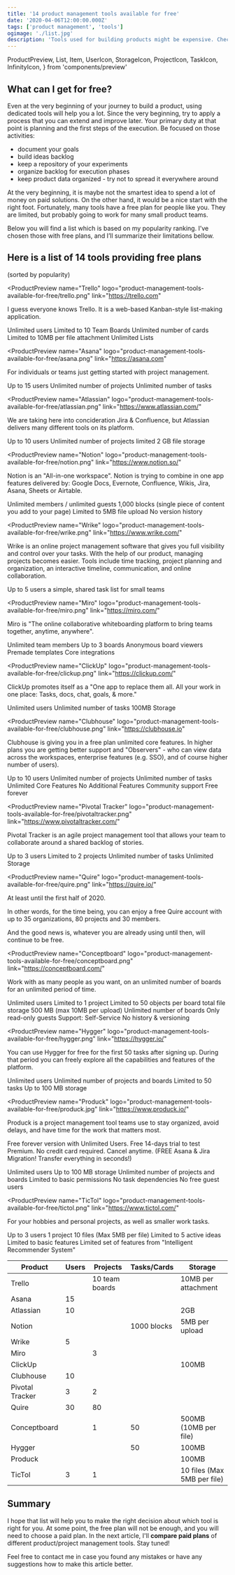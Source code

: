 ```yaml
---
title: '14 product management tools available for free'
date: '2020-04-06T12:00:00.000Z'
tags: ['product management', 'tools']
ogimage: './list.jpg'
description: 'Tools used for building products might be expensive. Check what you can get for free.'
---
```


  ProductPreview,
  List,
  Item,
  UserIcon,
  StorageIcon,
  ProjectIcon,
  TaskIcon,
  InfinityIcon,
} from 'components/preview'

## What can I get for free?

Even at the very beginning of your journey to build a product, using dedicated tools will help you a lot. Since the very beginning, try to apply a process that you can extend and improve later. Your primary duty at that point is planning and the first steps of the execution. Be focused on those activities:

<ul className="list-disc">
  <li>document your goals</li>
  <li>build ideas backlog</li>
  <li>keep a repository of your experiments</li>
  <li>organize backlog for execution phases</li>
  <li>keep product data organized - try not to spread it everywhere around</li>
</ul>

At the very beginning, it is maybe not the smartest idea to spend a lot of money on paid solutions. On the other hand, it would be a nice start with the right foot. Fortunately, many tools have a free plan for people like you. They are limited, but probably going to work for many small product teams.

Below you will find a list which is based on my <Link to="/product-management-tools-popularity/">popularity ranking</Link>. I’ve chosen those with free plans, and I’ll summarize their limitations bellow.

## Here is a list of 14 tools providing free plans
(sorted by popularity)

<ProductPreview
  name="Trello"
  logo="product-management-tools-available-for-free/trello.png"
  link="https://trello.com"
>

I guess everyone knows Trello. It is a web-based Kanban-style list-making application. 

  <List>
    <Item><UserIcon />Unlimited users</Item>
    <Item><ProjectIcon />Limited to 10 Team Boards</Item>
    <Item><TaskIcon />Unlimited number of cards</Item>
    <Item><StorageIcon />Limited to 10MB per file attachment</Item>
    <Item>Unlimited Lists</Item>
  </List>
</ProductPreview>

<ProductPreview
  name="Asana"
  logo="product-management-tools-available-for-free/asana.png"
  link="https://asana.com"
>

For individuals or teams just getting started with project management.

  <List>
    <Item><UserIcon />Up to 15 users</Item>
    <Item><ProjectIcon />Unlimited number of projects</Item>
    <Item><TaskIcon />Unlimited number of tasks</Item>
  </List>
</ProductPreview>


<ProductPreview
  name="Atlassian"
  logo="product-management-tools-available-for-free/atlassian.png"
  link="https://www.atlassian.com/"
>

  We are taking here into concideration Jira & Confluence, but Atlassian delivers many different tools on its platform.

  <List>
    <Item><UserIcon />Up to 10 users</Item>
    <Item><ProjectIcon />Unlimited number of projects</Item>
    <Item><StorageIcon />limited 2 GB file storage</Item>
  </List>
</ProductPreview>

<ProductPreview
  name="Notion"
  logo="product-management-tools-available-for-free/notion.png"
  link="https://www.notion.so/"
>

Notion is an "All-in-one workspace". Notion is trying to combine in one app features delivered by: Google Docs, Evernote, Confluence, Wikis, Jira, Asana, Sheets or Airtable.

  <List>
    <Item><UserIcon />Unlimited members / unlimited guests</Item>
    <Item><TaskIcon />1,000 blocks (single piece of content you add to your page)</Item>
    <Item><StorageIcon />Limited to 5MB file upload</Item>
    <Item>No version history</Item>
  </List>
</ProductPreview>

<ProductPreview
  name="Wrike"
  logo="product-management-tools-available-for-free/wrike.png"
  link="https://www.wrike.com/"
>

Wrike is an online project management software that gives you full visibility and control over your tasks. With the help of our product, managing projects becomes easier. Tools include time tracking, project planning and organization, an interactive timeline, communication, and online collaboration.

  <List>
    <Item><UserIcon />Up to 5 users</Item>
    <Item>a simple, shared task list for small teams</Item>
  </List>
</ProductPreview>

<ProductPreview
  name="Miro"
  logo="product-management-tools-available-for-free/miro.png"
  link="https://miro.com/"
>

Miro is "The online collaborative whiteboarding platform
to bring teams together, anytime, anywhere".

  <List>
    <Item><UserIcon />Unlimited team members</Item>
    <Item><ProjectIcon />Up to 3 boards</Item>
    <Item>Anonymous board viewers</Item>
    <Item>Premade templates</Item>
    <Item>Core integrations</Item>
  </List>
</ProductPreview>

<ProductPreview
  name="ClickUp"
  logo="product-management-tools-available-for-free/clickup.png"
  link="https://clickup.com/"
>

ClickUp promotes itself as a "One app to replace them all.
All your work in one place: Tasks, docs, chat, goals, & more."

  <List>
    <Item><UserIcon />Unlimited users</Item>
    <Item><TaskIcon />Unlimited number of tasks</Item>
    <Item><StorageIcon />100MB Storage</Item>
  </List>
</ProductPreview>

<ProductPreview
  name="Clubhouse"
  logo="product-management-tools-available-for-free/clubhouse.png"
  link="https://clubhouse.io"
>

Clubhouse is giving you in a free plan unlimited core features. In higher plans you are getting better support and "Observers" - who can view data across the workspaces, enterprise features (e.g. SSO), and of course higher number of users).

  <List>
    <Item><UserIcon />Up to 10 users</Item>
    <Item><ProjectIcon />Unlimited number of projects</Item>
    <Item><TaskIcon />Unlimited number of tasks</Item>
    <Item>Unlimited Core Features</Item>
    <Item>No Additional Features</Item>
    <Item>Community support</Item>
    <Item>Free forever</Item>
  </List>
</ProductPreview>

<ProductPreview
  name="Pivotal Tracker"
  logo="product-management-tools-available-for-free/pivotaltracker.png"
  link="https://www.pivotaltracker.com/"
>

Pivotal Tracker is an agile project management tool that allows your team to collaborate around a shared backlog of stories.

  <List>
    <Item><UserIcon />Up to 3 users</Item>
    <Item><ProjectIcon />Limited to 2 projects</Item>
    <Item><TaskIcon />Unlimited number of tasks</Item>
    <Item><StorageIcon />Unlimited Storage</Item>
  </List>
</ProductPreview>

<ProductPreview
  name="Quire"
  logo="product-management-tools-available-for-free/quire.png"
  link="https://quire.io/"
>
At least until the first half of 2020.

In other words, for the time being, you can enjoy a free Quire account with up to 35 organizations, 80 projects and 30 members.

And the good news is, whatever you are already using until then, will continue to be free.
</ProductPreview>

<ProductPreview
  name="Conceptboard"
  logo="product-management-tools-available-for-free/conceptboard.png"
  link="https://conceptboard.com/"
>

Work with as many people as you want, on an unlimited number of boards for an unlimited period of time.

  <List>
    <Item><UserIcon />Unlimited users</Item>
    <Item><ProjectIcon />Limited to 1 project</Item>
    <Item><TaskIcon />Limited to 50 objects per board</Item>
    <Item><StorageIcon />total file storage 500 MB (max 10MB per upload)</Item>
    <Item>Unlimited number of boards</Item>
    <Item>Only read-only guests</Item>
    <Item>Support: Self-Service</Item>
    <Item>No history & versioning</Item>
  </List>
</ProductPreview>


<ProductPreview
  name="Hygger"
  logo="product-management-tools-available-for-free/hygger.png"
  link="https://hygger.io/"
>

You can use Hygger for free for the first 50 tasks after signing up. During that period you can freely explore all the capabilities and features of the platform.

  <List>
    <Item><UserIcon />Unlimited users</Item>
    <Item><ProjectIcon />Unlimited number of projects and boards</Item>
    <Item><TaskIcon />Limited to 50 tasks</Item>
    <Item><StorageIcon />Up to 100 MB storage</Item>
  </List>
</ProductPreview>

<ProductPreview
  name="Produck"
  logo="product-management-tools-available-for-free/produck.jpg"
  link="https://www.produck.io/"
>

Produck is a project management tool teams use to stay organized, avoid delays, and have time for the work that matters most.

Free forever version with Unlimited Users. Free 14-days trial to test Premium. No credit card required. Cancel anytime. (FREE Asana & Jira Migration! Transfer everything in seconds!)

  <List>
    <Item><UserIcon />Unlimited users</Item>
    <Item><StorageIcon />Up to 100 MB storage</Item>
    <Item><ProjectIcon />Unlimited number of projects and boards</Item>
    <Item>Limited to basic permissions</Item>
    <Item>No task dependencies</Item>
    <Item>No free guest users</Item>
  </List>
</ProductPreview>

<ProductPreview
  name="TicTol"
  logo="product-management-tools-available-for-free/tictol.png"
  link="https://www.tictol.com/"
>

For your hobbies and personal projects, as well as smaller work tasks.

  <List>
    <Item><UserIcon />Up to 3 users</Item>
    <Item><ProjectIcon />1 project</Item>
    <Item><StorageIcon />10 files (Max 5MB per file)</Item>
    <Item>Limited to 5 active ideas</Item>
    <Item>Limited to basic features</Item>
    <Item>Limited set of features from "Intelligent Recommender System"</Item>
  </List>
</ProductPreview>


<div className="w-full overflow-x-scroll md:overflow-x-auto">
  <table>
    <thead>
      <tr>
        <th className="text-left">Product</th>
        <th className="text-left"><span className="p-2"><UserIcon position='unset'/></span><span className="hidden md:inline">Users</span></th>
        <th className="text-left"><span className="p-2"><ProjectIcon position='unset'/></span><span className="hidden md:inline">Projects</span></th>
        <th className="text-left"><span className="p-2"><TaskIcon position='unset'/></span><span className="hidden md:inline">Tasks/Cards</span></th>
        <th className="text-left"><span className="p-2"><StorageIcon position='unset'/></span><span className="hidden md:inline">Storage</span></th>
      </tr>
    </thead>
    <tbody>
      <tr>
        <td className="font-semibold">Trello</td>
        <td><InfinityIcon /></td>
        <td>10 team boards</td>
        <td><InfinityIcon /></td>
        <td>10MB per attachment</td>
      </tr>
      <tr>
        <td className="font-semibold">Asana</td>
        <td>15</td>
        <td><InfinityIcon /></td>
        <td><InfinityIcon /></td>
        <td><InfinityIcon /></td>
      </tr>
      <tr>
        <td className="font-semibold">Atlassian</td>
        <td>10</td>
        <td><InfinityIcon /></td>
        <td><InfinityIcon /></td>
        <td>2GB</td>
      </tr>
      <tr>
        <td className="font-semibold">Notion</td>
        <td><InfinityIcon /></td>
        <td><InfinityIcon /></td>
        <td>1000 blocks</td>
        <td>5MB per upload</td>
      </tr>
      <tr>
        <td className="font-semibold">Wrike</td>
        <td>5</td>
        <td><InfinityIcon /></td>
        <td><InfinityIcon /></td>
        <td><InfinityIcon /></td>
      </tr>
      <tr>
        <td className="font-semibold">Miro</td>
        <td><InfinityIcon /></td>
        <td>3</td>
        <td><InfinityIcon /></td>
        <td><InfinityIcon /></td>
      </tr>
      <tr>
        <td className="font-semibold">ClickUp</td>
        <td><InfinityIcon /></td>
        <td><InfinityIcon /></td>
        <td><InfinityIcon /></td>
        <td>100MB</td>
      </tr>
      <tr>
        <td className="font-semibold">Clubhouse</td>
        <td>10</td>
        <td><InfinityIcon /></td>
        <td><InfinityIcon /></td>
        <td><InfinityIcon /></td>
      </tr>
      <tr>
        <td className="font-semibold">Pivotal Tracker</td>
        <td>3</td>
        <td>2</td>
        <td><InfinityIcon /></td>
        <td><InfinityIcon /></td>
      </tr>
      <tr>
        <td className="font-semibold">Quire</td>
        <td>30</td>
        <td>80</td>
        <td><InfinityIcon /></td>
        <td><InfinityIcon /></td>
      </tr>
      <tr>
        <td className="font-semibold">Conceptboard</td>
        <td><InfinityIcon /></td>
        <td>1</td>
        <td>50</td>
        <td>500MB (10MB per file)</td>
      </tr>
      <tr>
        <td className="font-semibold">Hygger</td>
        <td><InfinityIcon /></td>
        <td><InfinityIcon /></td>
        <td>50</td>
        <td>100MB</td>
      </tr>
      <tr>
        <td className="font-semibold">Produck</td>
        <td><InfinityIcon /></td>
        <td><InfinityIcon /></td>
        <td><InfinityIcon /></td>
        <td>100MB</td>
      </tr>
      <tr>
        <td className="font-semibold">TicTol</td>
        <td>3</td>
        <td>1</td>
        <td><InfinityIcon /></td>
        <td>10 files (Max 5MB per file)</td>
      </tr>
    </tbody>
  </table>
</div>

## Summary

I hope that list will help you to make the right decision about which tool is right for you. At some point, the free plan will not be enough, and you will need to choose a paid plan. In the next article, I'll **compare paid plans** of different product/project management tools. Stay tuned!

Feel free to contact me in case you found any mistakes or have any suggestions how to make this article better.